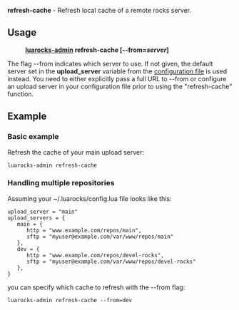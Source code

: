 '''refresh-cache''' - Refresh local cache of a remote rocks server.

== Usage ==

:'''[[luarocks-admin]] refresh-cache <nowiki>[</nowiki>--from=''server''<nowiki>]'''

The flag --from indicates which server to use. If not given, the default server set in the '''upload_server''' variable from the [[Config file format|configuration file]] is used instead. You need to either explicitly pass a full URL to --from or configure an upload server in your configuration file prior to using the "refresh-cache" function.

== Example ==

=== Basic example ===

Refresh the cache of your main upload server:

 luarocks-admin refresh-cache

=== Handling multiple repositories ===

Assuming your ~/.luarocks/config.lua file looks like this:

 upload_server = "main"
 upload_servers = {
    main = {
       http = "www.example.com/repos/main",
       sftp = "myuser@example.com/var/www/repos/main"
    },
    dev = {
       http = "www.example.com/repos/devel-rocks",
       sftp = "myuser@example.com/var/www/repos/devel-rocks"
    },
 }

you can specify which cache to refresh with the --from flag:

 luarocks-admin refresh-cache --from=dev
